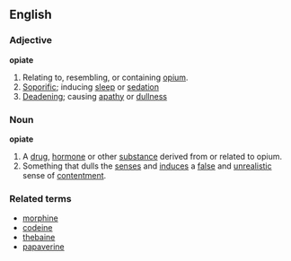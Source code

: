 ==English==

===Adjective===
'''opiate'''
#Relating to, resembling, or containing [[opium]].
#[[Soporific]]; inducing [[sleep]] or [[sedation]]
#[[Deadening]]; causing [[apathy]] or [[dullness]]

===Noun===
{{wikipedia}}
'''opiate'''
#A [[drug]], [[hormone]] or other [[substance]] derived from or related to opium.
#Something that dulls the [[senses]] and [[induce]]s a [[false]] and [[unrealistic]] sense of [[contentment]].
===Related terms===
*[[morphine]]
*[[codeine]]
*[[thebaine]]
*[[papaverine]]